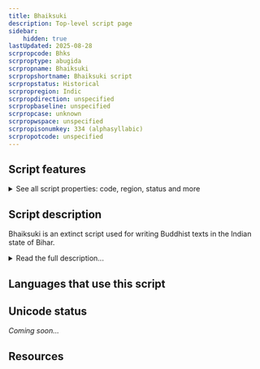 ```yaml
---
title: Bhaiksuki
description: Top-level script page
sidebar:
    hidden: true
lastUpdated: 2025-08-28
scrpropcode: Bhks
scrproptype: abugida
scrpropname: Bhaiksuki
scrpropshortname: Bhaiksuki script
scrpropstatus: Historical
scrpropregion: Indic
scrpropdirection: unspecified
scrpropbaseline: unspecified
scrpropcase: unknown
scrpropwspace: unspecified
scrpropisonumkey: 334 (alphasyllabic)
scrpropotcode: unspecified
---
```



## Script features

<details>
<summary> See all script properties: code, region, status and more</summary>
<ScriptInfo />
</details>

## Script description

Bhaiksuki is an extinct script used for writing Buddhist texts in the Indian state of Bihar.

<details>
<summary>Read the full description...</summary>It is also known as the Arrow-Headed script due to the shape of the letters, many of which are capped with one or more triangular “arrows”. Little is known about this script, but the [Arrow-Headed Script Project](http://www.uni-marburg.de/fb10/iksl/indologie/forschung/drittmittelprojekte/bhaiksuki) at Philipps-Universität Marburg, Germany is working to change that.
</details>

## Languages that use this script

<WsList script='Bhks' wsMax='5' />

## Unicode status

_Coming soon..._

## Resources

<ScriptResources detailSummary='seemore' />

